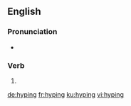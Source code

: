 ==English==

===Pronunciation===
* {{IPA|/ˈhaɪpɪŋ/|lang=en}}

===Verb===
{{head|en|present participle}}

# {{present participle of|hype|lang=en|nocat=1}}

[[de:hyping]]
[[fr:hyping]]
[[ku:hyping]]
[[vi:hyping]]